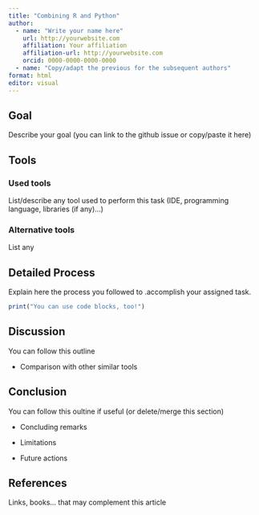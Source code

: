 ```yaml
---
title: "Combining R and Python"
author: 
  - name: "Write your name here"
    url: http://yourwebsite.com
    affiliation: Your affiliation
    affiliation-url: http://yourwebsite.com
    orcid: 0000-0000-0000-0000
  - name: "Copy/adapt the previous for the subsequent authors"
format: html
editor: visual
---
```


## Goal

Describe your goal (you can link to the github issue or copy/paste it here)

## Tools

### Used tools

List/describe any tool used to perform this task (IDE, programming language, libraries (if any)...)

### Alternative tools

List any

## Detailed Process

Explain here the process you followed to .accomplish your assigned task.

```r
print("You can use code blocks, too!")
```

## Discussion

You can follow this outline

-   Comparison with other similar tools

## Conclusion

You can follow this oultine if useful (or delete/merge this section)

-   Concluding remarks

-   Limitations

-   Future actions

## References

Links, books... that may complement this article
